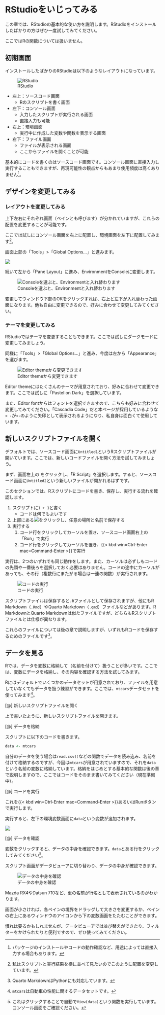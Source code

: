 # RStudioをいじってみる

この章では、RStudioの基本的な使い方を説明します。RStudioをインストールしたばかりの方はぜひ一度試してみてください。

:::{.callout-caution}
ここではRの関数については扱いません。
:::

## 初期画面

インストールしたばかりのRStudioは以下のようなレイアウトになっています。

![RStudio](figures/try_rstudio/rstudio.png)

- 左上：ソースコード画面
    - Rのスクリプトを書く画面
- 左下：コンソール画面
    - 入力したスクリプトが実行される画面
    - 直接入力も可能
- 右上：環境画面
    - 実行中に作成した変数や関数を表示する画面
- 右下：ファイル画面
    - ファイルが表示される画面
    - ここからファイルを開くことが可能

基本的にコードを書くのはソースコード画面です。コンソール画面に直接入力し実行することもできますが、再現可能性の観点からもあまり使用頻度は高くありません^[パッケージのインストールやコードの動作確認など、用途によっては直接入力する場合もあります。]。

## デザインを変更してみる

### レイアウトを変更してみる

上下左右にそれぞれ画面（ペインとも呼びます）が分かれていますが、これらの配置を変更することが可能です。

ここでは試しにコンソール画面を右上に配置し、環境画面を左下に配置してみます^[私はスクリプトと実行結果を横に並べて見たいのでこのように配置を変更しています。]。

画面上部の「Tools」>「Global Options...」と進みます。

![](figures/try_rstudio/global_options.png)

続いて左から「Pane Layout」に進み、EnvironmentをConsoleに変更します。

![Consoleを選ぶと、Environmentと入れ替わります](figures/try_rstudio/pane_layout.png)

変更してウィンドウ下部のOKをクリックすれば、右上と左下が入れ替わった画面になります。他も自由に変更できるので、好みに合わせて変更してみてください。

### テーマを変更してみる

RStudioではテーマを変更することもできます。ここでは試しにダークモードに変更してみましょう。

同様に「Tools」>「Global Options...」と進み、今度は左から「Appearance」を選びます。

![Editor themeから変更できます](figures/try_rstudio/change_theme.png)

Editor themeにはたくさんのテーマが用意されており、好みに合わせて変更できます。ここでは試しに「Pastel on Dark」を選択しています。

また、Editor fontからはフォントを選択できますので、こちらも好みに合わせて変更してみてください。「Cascadia Code」だと本ページが採用しているような`< - `が`<-`のように矢印として表示されるようになり、私自身は面白くて使用しています。

## 新しいスクリプトファイルを開く

デフォルトでは、ソースコード画面に`Untitled1`というRスクリプトファイルが開いています。ここでは、新しいコードファイルを開く方法を試してみましょう。

まず、画面左上の をクリックし、「R Script」を選択します。すると、ソースコード画面に`Untitled2`という新しいファイルが開かれるはずです。

このセクションでは、Rスクリプトにコードを書き、保存し、実行する流れを確認します。

1. スクリプトに`1 + 1`と書く
    - コードは何でもよいです
2. 上部にある![](figures/try_rstudio/save.png)をクリックし、任意の場所と名前で保存する
3. 実行する
    1. コード行をクリックしてカーソルを置き、ソースコード画面右上の「Run」で実行
    2. コード行をクリックしてカーソルを置き、{{< kbd win=Ctrl-Enter mac=Command-Enter >}}で実行

実行は、2つのいずれでも同じ動作をします。また、カーソルは必ずしもコードの先頭や一番後ろを選択しておく必要はありません。コードの途中にカーソルがあっても、その行（複数行にまたがる場合は一連の関数）が実行されます。

![コードの実行](figures/try_rstudio/run_code.gif)

スクリプトファイルは保存すると`.R`ファイルとして保存されますが、他にもR Markdown（`.Rmd`）やQuarto Markdown（`.qmd`）ファイルなどがあります。R MarkdownとQuarto Markdownは似たファイルですが、どちらもRスクリプトファイルとは仕様が異なります。

これらのファイルについては後の章で説明しますが、いずれもRコードを保存するためのファイルです^[Quarto MarkdownはPythonにも対応しています。]。

## データを見る

Rでは、データを変数に格納して（名前を付けて）扱うことが多いです。ここでは、変数にデータを格納し、その内容を確認する方法を試してみます。

Rにはデフォルトでいくつかのデータセットが用意されており、ファイルを用意していなくてもデータを扱う練習ができます。ここでは、`mtcars`データセットを使ってみます^[`mtcars`は自動車の性能に関するデータセットです。]。

[@] 新しいスクリプトファイルを開く

上で書いたように、新しいスクリプトファイルを開きます。

[@] データを格納

スクリプトに以下のコードを書きます。

```r
data <- mtcars
```

自分のデータを使う場合は`read.csv()`などの関数でデータを読み込み、名前を付けて格納するのですが、今回は`mtcars`が用意されていますので、それを`data`という名前の変数に格納しています。格納をはじめとする基本的な関数は後の章で説明しますので、ここではコードをそのまま書いてみてください（現在準備中）。

[@] コードを実行

これを{{< kbd win=Ctrl-Enter mac=Command-Enter >}}あるいはRunボタンで実行します。

実行すると、左下の環境変数画面に`data`という変数が追加されます。

![](figures/try_rstudio/view_data-1.png)

[@] データを確認

変数をクリックすると、データの中身を確認できます。`data`とある行をクリックしてみてください^[これはクリックすることで自動で`View(data)`という関数を実行しています。コンソール画面をご確認ください。]。

スクリプト画面がデータビューアに切り替わり、データの中身が確認できます。

![データの中身を確認](figures/try_rstudio/view_data-2.png)

Mazda RX4やDatsun 710など、車の名前が行名として表示されているのがわかります。

画面が小さければ、各ペインの境界をドラッグして大きさを変更するか、ペインの右上にあるウィンドウのアイコンから下の変数画面をたたむことができます。

慣れは要るかもしれませんが、データビューアでは並び替えができたり、フィルターをかけられたりと便利ですので、ぜひ使ってみてください。

